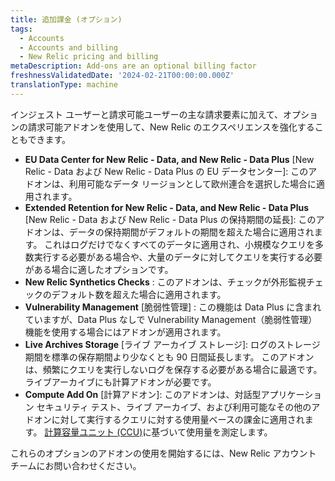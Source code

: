 ```yaml
---
title: 追加課金 (オプション)
tags:
  - Accounts
  - Accounts and billing
  - New Relic pricing and billing
metaDescription: Add-ons are an optional billing factor
freshnessValidatedDate: '2024-02-21T00:00:00.000Z'
translationType: machine
---
```


インジェスト ユーザーと請求可能ユーザーの主な請求要素に加えて、オプションの請求可能アドオンを使用して、New Relic のエクスペリエンスを強化することもできます。

* **EU Data Center for New Relic - Data, and New Relic - Data Plus** \[New Relic - Data および New Relic - Data Plus の EU データセンター]: このアドオンは、利用可能なデータ リージョンとして欧州連合を選択した場合に適用されます。
* **Extended Retention for New Relic - Data, and New Relic - Data Plus** \[New Relic - Data および New Relic - Data Plus の保持期間の延長]: このアドオンは、データの保持期間がデフォルトの期間を超えた場合に適用されます。 これはログだけでなくすべてのデータに適用され、小規模なクエリを多数実行する必要がある場合や、大量のデータに対してクエリを実行する必要がある場合に適したオプションです。
* **New Relic Synthetics Checks** : このアドオンは、チェックが外形監視チェックのデフォルト数を超えた場合に適用されます。
* **Vulnerability Management** \[脆弱性管理] : この機能は Data Plus に含まれていますが、Data Plus なしで Vulnerability Management（脆弱性管理） 機能を使用する場合にはアドオンが適用されます。
* **Live Archives Storage** \[ライブ アーカイブ ストレージ]: ログのストレージ期間を標準の保存期間より少なくとも 90 日間延長します。 このアドオンは、頻繁にクエリを実行しないログを保存する必要がある場合に最適です。 ライブアーカイブにも計算アドオンが必要です。
* **Compute Add On** \[計算アドオン]: このアドオンは、対話型アプリケーション セキュリティ テスト、ライブ アーカイブ、および利用可能なその他のアドオンに対して実行するクエリに対する使用量ベースの課金に適用されます。 [計算容量ユニット (CCU)](/docs/licenses/license-information/product-definitions/new-relic-one-pricing-definitions#compute-capacity-unit)に基づいて使用量を測定します。

これらのオプションのアドオンの使用を開始するには、New Relic アカウント チームにお問い合わせください。